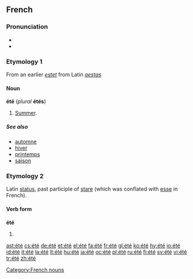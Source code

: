 {{see|ete}}
==French==

===Pronunciation===
* {{IPA|/e.te/|lang=fr}}
*{{SAMPA|/e.te/}}

===Etymology 1===
From an earlier ''[[estet]]'' from Latin ''[[aestas]]''

====Noun====
'''été''' {{m}} (''plural'' '''étés''')

# [[summer|Summer]].

=====See also=====
*[[automne]]
*[[hiver]]
*[[printemps]]
*[[saison]]

===Etymology 2===
Latin [[status]], past participle of [[stare]] (which was conflated with [[esse]] in French).

====Verb form====
'''été''' 

# {{past participle of|lang=French|[[être]]}}

[[Category:French nouns]]

[[ast:été]]
[[cs:été]]
[[de:été]]
[[et:été]]
[[el:été]]
[[fa:été]]
[[fr:été]]
[[gl:été]]
[[ko:été]]
[[hy:été]]
[[io:été]]
[[id:été]]
[[it:été]]
[[la:été]]
[[lt:été]]
[[hu:été]]
[[ja:été]]
[[oc:été]]
[[pl:été]]
[[ru:été]]
[[fi:été]]
[[sv:été]]
[[vi:été]]
[[tr:été]]
[[zh:été]]